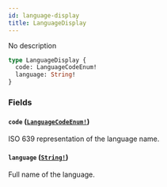 ```yaml
---
id: language-display
title: LanguageDisplay
---
```


No description

```graphql
type LanguageDisplay {
  code: LanguageCodeEnum!
  language: String!
}
```

### Fields

#### `code` ([`LanguageCodeEnum!`](/docs/developer/api-reference/enums/language-code-enum))

ISO 639 representation of the language name.

#### `language` ([`String!`](/docs/developer/api-reference/scalars/string))

Full name of the language.
